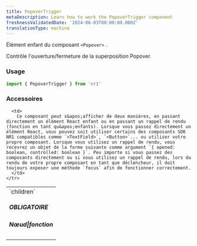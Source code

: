 ```yaml
---
title: PopoverTrigger
metaDescription: Learn how to work the PopoverTrigger component
freshnessValidatedDate: '2024-06-03T00:00:00.000Z'
translationType: machine
---
```


Élément enfant du composant `<Popover>` .

Contrôle l&apos;ouverture/fermeture de la superposition Popover.

### Usage

```js
import { PopoverTrigger } from 'nr1'
```

### Accessoires

<table>
  <tbody>
    <tr>
      <td>
        `children` <h5>OBLIGATOIRE</h5> <h5>Nœud|fonction</h5>
      </td>

      <td>
        Ce composant peut s&apos;afficher de deux manières, en passant directement un élément React enfant ou en passant un rappel de rendu (fonction en tant qu&apos;enfants). Lorsque vous passez directement un élément React, vous pouvez soit utiliser certains des composants SDK NR1 compatibles comme `<TextField>`, `<Button>`... ou utiliser votre propre composant. Lorsque vous utilisez un rappel de rendu, vous recevrez un objet de la forme suivante comme argument `{ opened: boolean, controlled: boolean }`. Peu importe si vous passez des composants directement ou si vous utilisez un rappel de rendu, lors du rendu de votre propre composant en tant que déclencheur, il doit toujours exposer une méthode `focus` afin de fonctionner correctement.
      </td>
    </tr>
  </tbody>
</table>